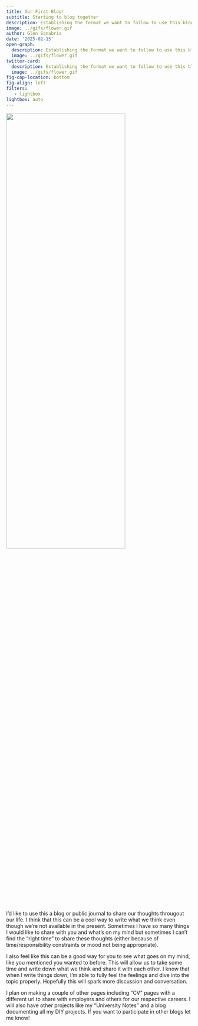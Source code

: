 ```yaml
---
title: Our First Blog!
subtitle: Starting to blog together 
description: Establishing the format we want to follow to use this blog.
image: ../gifs/flower.gif
author: Glen Sanabria
date: '2025-02-15'
open-graph: 
  description: Establishing the format we want to follow to use this blog.
  image: ../gifs/flower.gif
twitter-card:
  description: Establishing the format we want to follow to use this blog.
  image: ../gifs/flower.gif
fig-cap-location: bottom
fig-align: left
filters:
   - lightbox
lightbox: auto
---
```


![](../images/eating_pho_az.JPG){fig-alt="Us, Together, Forever" fig-align="center" width=80% height=55%}

I'd like to use this a blog or public journal to share our thoughts througout our life. I think that this can be a cool way to write what we think even though we're not available in the present. Sometimes I have so many things I would like to share with you and what's on my mind but sometimes I can't find the "right time" to share these thoughts (either because of time/responsibility constraints or mood not being appropriate).

I also feel like this can be a good way for you to see what goes on my mind, like you mentioned you wanted to before. This will allow us to take some time and write down what we think and share it with each other. I know that when I write things down, I'm able to fully feel the feelings and dive into the topic properly. Hopefully this will spark more discussion and conversation. 

I plan on making a couple of other pages including "CV" pages with a different url to share with employers and others for our respective careers. I will also have other projects like my "University Notes" and a blog documenting all my DIY projects. If you want to participate in other blogs let me know!